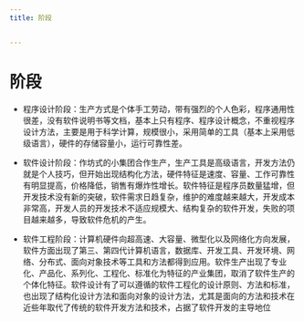 ```yaml
---
title: 阶段


---
```


# 阶段

- 程序设计阶段：生产方式是个体手工劳动，带有强烈的个人色彩，程序通用性很差，没有软件说明书等文档，基本上只有程序、程序设计概念，不重视程序设计方法，主要是用于科学计算，规模很小，采用简单的工具（基本上采用低级语言），硬件的存储容量小，运行可靠性差。

- 软件设计阶段：作坊式的小集团合作生产，生产工具是高级语言，开发方法仍就是个人技巧，但开始出现结构化方法，硬件特征是速度、容量、工作可靠性有明显提高，价格降低，销售有爆炸性增长。软件特征是程序员数量猛增，但开发技术没有新的突破，软件需求日趋复杂，维护的难度越来越大，开发成本非常高，开发人员的开发技术不适应规模大、结构复杂的软件开发，失败的项目越来越多，导致软件危机的产生。

- 软件工程阶段：计算机硬件向超高速、大容量、微型化以及网络化方向发展，软件方面出现了第三、第四代计算机语言，数据库、开发工具、开发环境、网络、分布式、面向对象技术等工具和方法都得到应用。软件生产出现了专业化、产品化、系列化、工程化、标准化为特征的产业集团，取消了软件生产的个体化特征。软件设计有了可以遵循的软件工程化的设计原则、方法和标准，也出现了结构化设计方法和面向对象的设计方法，尤其是面向的方法和技术在近些年取代了传统的软件开发方法和技术，占据了软件开发的主导地位

            